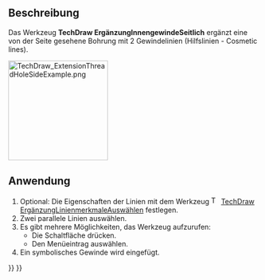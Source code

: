 <languages/>

{{Docnav/de
|[[TechDraw_ExtensionHoleCircle/de|ErgänzungLochkreis]]
|[[TechDraw_ExtensionThreadHoleBottom/de|ErgänzungInnengewindeAxial]]
|[[TechDraw_Workbench/de|TechDraw]]
|IconL=TechDraw_ExtensionHoleCircle.svg
|IconR=TechDraw_ExtensionThreadHoleBottom.svg
|IconC=Workbench_TechDraw.svg
}}

{{GuiCommand/de
|Name=TechDraw ExtensionThreadHoleSide
|Name/de=TechDraw ErgänzungInnengewindeSeitlich
|MenuLocation=TechDraw → Ergänzungen: Mittellinien/Gewinde → Hilfslinien für Innengewinde in Seitenansicht hinzufügen
|Workbenches=[[TechDraw_Workbench/de|TechDraw]]
|Shortcut=
|Version=0.20
|SeeAlso=[[TechDraw_ExtensionThreadBoltSide/de|TechDraw ErgänzungAußengewindeSeitlich]]
}}

<span id="Description"></span>
==Beschreibung==

Das Werkzeug '''TechDraw ErgänzungInnengewindeSeitlich''' ergänzt eine von der Seite gesehene Bohrung mit 2 Gewindelinien (Hilfslinien - Cosmetic lines).

[[Image:TechDraw_ExtensionThreadHoleSideExample.png|200px]]
{{Caption|Rechts eine Bohrung mit Gewindedarstellung}}

<span id="Usage"></span>
==Anwendung==

# Optional: Die Eigenschaften der Linien mit dem Werkzeug [[Image:TechDraw_ExtensionSelectLineAttributes.svg|16px]] [[TechDraw_ExtensionSelectLineAttributes|TechDraw ErgänzungLinienmerkmaleAuswählen]] festlegen.
# Zwei parallele Linien auswählen.
# Es gibt mehrere Möglichkeiten, das Werkzeug aufzurufen:
#* Die Schaltfläche {{Button|[[Image:TechDraw_ExtensionThreadHoleSide.svg|16px]] [[TechDraw_ExtensionThreadHoleSide/de|Hilfslinien für Innengewinde in Seitenansicht hinzufügen]]}} drücken.
#* Den Menüeintrag {{MenuCommand|TechDraw → Ergänzungen: Mittellinien/Gewinde → [[Image:TechDraw_ExtensionThreadHoleSide.svg|16px]] Hilfslinien für Innengewinde in Seitenansicht hinzufügen}} auswählen.
# Ein symbolisches Gewinde wird eingefügt.


{{Docnav/de
|[[TechDraw_ExtensionHoleCircle/de|ErgänzungLochkreis]]
|[[TechDraw_ExtensionThreadHoleBottom/de|ErgänzungInnengewindeAxial]]
|[[TechDraw_Workbench/de|TechDraw]]
|IconL=TechDraw_ExtensionHoleCircle.svg
|IconR=TechDraw_ExtensionThreadHoleBottom.svg
|IconC=Workbench_TechDraw.svg
}}

{{TechDraw_Tools_navi{{#translation:}}}}
{{Userdocnavi{{#translation:}}}}